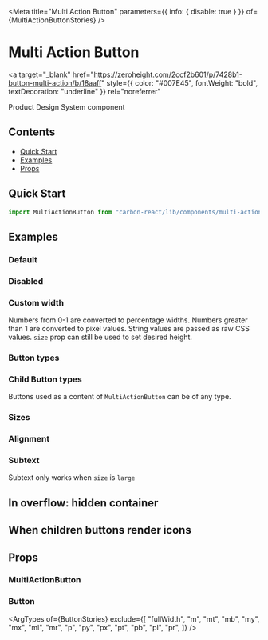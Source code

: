 

<Meta
  title="Multi Action Button"
  parameters={{ info: { disable: true } }}
  of={MultiActionButtonStories}
/>

# Multi Action Button

<a
  target="_blank"
  href="https://zeroheight.com/2ccf2b601/p/7428b1-button-multi-action/b/18aaff"
  style={{ color: "#007E45", fontWeight: "bold", textDecoration: "underline" }}
  rel="noreferrer"
>
  Product Design System component
</a>

## Contents

- [Quick Start](#quick-start)
- [Examples](#examples)
- [Props](#props)

## Quick Start

```javascript
import MultiActionButton from "carbon-react/lib/components/multi-action-button";
```

## Examples

### Default

<Canvas name="default" of={MultiActionButtonStories.DefaultStory} />

### Disabled

<Canvas name="disabled" of={MultiActionButtonStories.Disabled} />

### Custom width

Numbers from 0-1 are converted to percentage widths. Numbers greater than 1 are converted to pixel values.
String values are passed as raw CSS values. `size` prop can still be used to set desired height.

<Canvas name="custom width" of={MultiActionButtonStories.CustomWidth} />

### Button types

<Canvas name="button types" of={MultiActionButtonStories.ButtonTypes} />

### Child Button types

Buttons used as a content of `MultiActionButton` can be of any type.

<Canvas
  name="child button types"
  of={MultiActionButtonStories.ChildButtonTypes}
/>

### Sizes

<Canvas name="sizes" of={MultiActionButtonStories.Sizes} />

### Alignment

<Canvas name="align" of={MultiActionButtonStories.Alignment} />

### Subtext

Subtext only works when `size` is `large`

<Canvas name="subtext" of={MultiActionButtonStories.Subtext} />

## In overflow: hidden container

<Canvas
  name="in overflow hidden container"
  of={MultiActionButtonStories.InOverflowHiddenContainer}
/>

## When children buttons render icons

<Canvas
  name="when children buttons render icons"
  of={MultiActionButtonStories.WithChildrenButtonsWithIcons}
/>

## Props

### MultiActionButton

<ArgTypes of={MultiActionButtonStories} />

### Button

<ArgTypes
  of={ButtonStories}
  exclude={[
    "fullWidth",
    "m",
    "mt",
    "mb",
    "my",
    "mx",
    "ml",
    "mr",
    "p",
    "py",
    "px",
    "pt",
    "pb",
    "pl",
    "pr",
  ]}
/>
